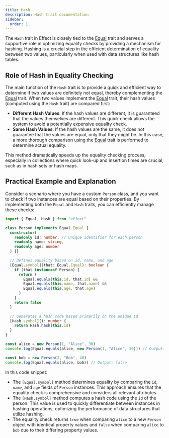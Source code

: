 ```yaml
---
title: Hash
description: Hash trait documentation
sidebar:
  order: 1
---
```


The `Hash` trait in Effect is closely tied to the [Equal](/docs/trait/equal) trait and serves a supportive role in optimizing equality checks by providing a mechanism for hashing. Hashing is a crucial step in the efficient determination of equality between two values, particularly when used with data structures like hash tables.

## Role of Hash in Equality Checking

The main function of the `Hash` trait is to provide a quick and efficient way to determine if two values are definitely not equal, thereby complementing the [Equal](/docs/trait/equal) trait. When two values implement the [Equal](/docs/trait/equal) trait, their hash values (computed using the `Hash` trait) are compared first:

- **Different Hash Values**: If the hash values are different, it is guaranteed that the values themselves are different. This quick check allows the system to avoid a potentially expensive equality check.
- **Same Hash Values**: If the hash values are the same, it does not guarantee that the values are equal, only that they might be. In this case, a more thorough comparison using the [Equal](/docs/trait/equal) trait is performed to determine actual equality.

This method dramatically speeds up the equality checking process, especially in collections where quick look-up and insertion times are crucial, such as in hash sets or hash maps.

## Practical Example and Explanation

Consider a scenario where you have a custom `Person` class, and you want to check if two instances are equal based on their properties.
By implementing both the `Equal` and `Hash` traits, you can efficiently manage these checks:

```ts twoslash
import { Equal, Hash } from "effect"

class Person implements Equal.Equal {
  constructor(
    readonly id: number, // Unique identifier for each person
    readonly name: string,
    readonly age: number
  ) {}

  // Defines equality based on id, name, and age
  [Equal.symbol](that: Equal.Equal): boolean {
    if (that instanceof Person) {
      return (
        Equal.equals(this.id, that.id) &&
        Equal.equals(this.name, that.name) &&
        Equal.equals(this.age, that.age)
      )
    }
    return false
  }

  // Generates a hash code based primarily on the unique id
  [Hash.symbol](): number {
    return Hash.hash(this.id)
  }
}

const alice = new Person(1, "Alice", 30)
console.log(Equal.equals(alice, new Person(1, "Alice", 30))) // Output: true

const bob = new Person(2, "Bob", 40)
console.log(Equal.equals(alice, bob)) // Output: false
```

In this code snippet:

- The `[Equal.symbol]` method determines equality by comparing the `id`, `name`, and `age` fields of `Person` instances. This approach ensures that the equality check is comprehensive and considers all relevant attributes.
- The `[Hash.symbol]` method computes a hash code using the `id` of the person. This value is used to quickly differentiate between instances in hashing operations, optimizing the performance of data structures that utilize hashing.
- The equality check returns `true` when comparing `alice` to a new `Person` object with identical property values and `false` when comparing `alice` to `bob` due to their differing property values.
